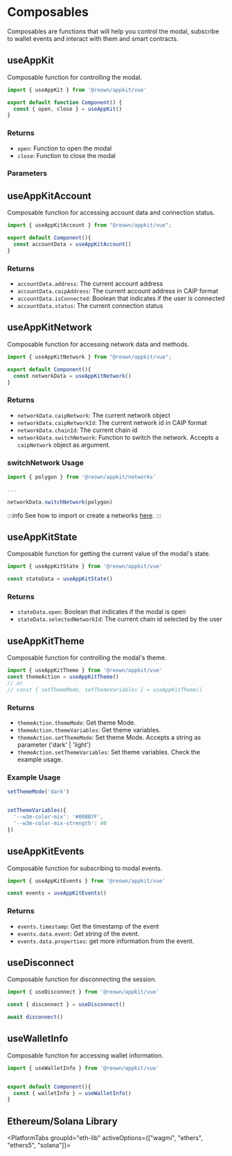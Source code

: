 

# Composables

Composables are functions that will help you control the modal, subscribe to wallet events and interact with them and smart contracts.

## useAppKit

Composable function for controlling the modal.

```ts
import { useAppKit } from '@reown/appkit/vue'

export default function Component() {
  const { open, close } = useAppKit()
}
```

### Returns

- `open`: Function to open the modal
- `close`: Function to close the modal

### Parameters

<OpenModal />

## useAppKitAccount

Composable function for accessing account data and connection status.

```ts
import { useAppKitAccount } from "@reown/appkit/vue";

export default Component(){
  const accountData = useAppKitAccount()
}
```

### Returns

- `accountData.address`: The current account address
- `accountData.caipAddress`: The current account address in CAIP format
- `accountData.isConnected`: Boolean that indicates if the user is connected
- `accountData.status`: The current connection status

## useAppKitNetwork

Composable function for accessing network data and methods.

```ts
import { useAppKitNetwork } from "@reown/appkit/vue";

export default Component(){
  const networkData = useAppKitNetwork()
}
```

### Returns

- `networkData.caipNetwork`: The current network object
- `networkData.caipNetworkId`: The current network id in CAIP format
- `networkData.chainId`: The current chain id
- `networkData.switchNetwork`: Function to switch the network. Accepts a `caipNetwork` object as argument.

### switchNetwork Usage

```ts
import { polygon } from '@reown/appkit/networks'

...

networkData.switchNetwork(polygon)
```

:::info
See how to import or create a networks [here](/appkit/vue/core/custom-networks).
:::

## useAppKitState

Composable function for getting the current value of the modal's state.

```ts
import { useAppKitState } from '@reown/appkit/vue'

const stateData = useAppKitState()
```

### Returns

- `stateData.open`: Boolean that indicates if the modal is open
- `stateData.selectedNetworkId`: The current chain id selected by the user

## useAppKitTheme

Composable function for controlling the modal's theme.

```ts
import { useAppKitTheme } from '@reown/appkit/vue'
const themeAction = useAppKitTheme()
// or 
// const { setThemeMode, setThemeVariables } = useAppKitTheme()
```

### Returns

- `themeAction.themeMode`: Get theme Mode.
- `themeAction.themeVariables`: Get theme variables.
- `themeAction.setThemeMode`: Set theme Mode. Accepts a string as parameter ('dark' | 'light')
- `themeAction.setThemeVariables`: Set theme variables. Check the example usage.

### Example Usage

```ts
setThemeMode('dark')


setThemeVariables({
  '--w3m-color-mix': '#00BB7F',
  '--w3m-color-mix-strength': 40
})
```

## useAppKitEvents

Composable function for subscribing to modal events.

```ts
import { useAppKitEvents } from '@reown/appkit/vue'

const events = useAppKitEvents()
```

### Returns

- `events.timestamp`: Get the timestamp of the event
- `events.data.event`: Get string of the event.
- `events.data.properties`: get more information from the event.

## useDisconnect

Composable function for disconnecting the session.

```ts
import { useDisconnect } from '@reown/appkit/vue'

const { disconnect } = useDisconnect()

await disconnect()
```

## useWalletInfo

Composable function for accessing wallet information.

```ts
import { useWalletInfo } from '@reown/appkit/vue'


export default Component(){
  const { walletInfo } = useWalletInfo()
}
```

## Ethereum/Solana Library

<PlatformTabs groupId="eth-lib" activeOptions={["wagmi", "ethers", "ethers5", "solana"]}>
<PlatformTabItem value="wagmi">

<WagmiComposables />

</PlatformTabItem>
<PlatformTabItem value="ethers">

<EthersComposables />

</PlatformTabItem>
<PlatformTabItem value="ethers5">

<Ethers5Composables />

</PlatformTabItem>
<PlatformTabItem value="solana">

<SolanaComposables />

</PlatformTabItem>
</PlatformTabs>
